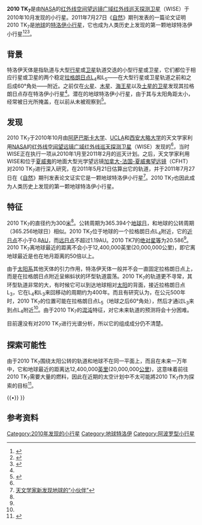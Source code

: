{{DISPLAYTITLE:2010 TK<sub>7</sub>}}
{{Infobox Planet  
| name = 2010 TK<sub>7</sub>
| image = [[File:Asteroid_2010_TK7.jpg|300px]]
| caption = WISE拍摄到的2010 TK7(图中绿色圈位置)
| discovery=yes | physical_characteristics = yes | bgcolour=#FFFFC0
| discovery_ref = 
| discoverer = [[广域红外线巡天探测卫星|WISE]]
| discovery_site = 
| discovered =  2010年10月
| mp_name = 
| alt_names = 
| named_after = 
| mp_category=[[阿波罗型小行星|阿波罗型小行星]]<ref name=jpldata>{{cite web
  |date=2010-10-31 last obs
  |title=JPL Small-Body Database Browser: 2010 TK7
  |url=http://ssd.jpl.nasa.gov/sbdb.cgi?sstr=3548081
  |accessdate=2011-07-27
  |archive-date=2011-08-07
  |archive-url=https://web.archive.org/web/20110807052304/http://ssd.jpl.nasa.gov/sbdb.cgi?sstr=3548081
  |dead-url=no
  }}</ref>
| orbit_ref          = <ref name=jpldata/>
| epoch = 2011年8月27日([[儒略日|JD]]2455800.5)
| semimajor= 1.00025AU
| perihelion=0.80955[[天文单位|AU]]
| aphelion= 1.19095AU
| eccentricity = 0.19066
| period = 365.394[[日|地球日]] 
| inclination=20.8656[[角度|°]]
| asc_node=96.5426°
| arg_peri=45.7551°
| mean_anomaly=217.348°
| avg_speed=
 | dimensions= ~300[[米_(单位)|米]]<ref name=Choi>{{cite web |last1=Choi |first1=Charles Q. |title=First Asteroid Companion of Earth Discovered at Last |url=http://www.space.com/12443-earth-asteroid-companion-discovered-2010-tk7.html |date=2011-07-27 |publisher=[[Space.com|Space.com]] |accessdate=2011-07-27 |archive-date=2013-07-16 |archive-url=https://www.webcitation.org/6I9AN9hg0?url=http://www.space.com/12443-earth-asteroid-companion-discovered-2010-tk7.html |dead-url=no }}</ref>
 | mass=
 | density=
 | surface_grav=
 | escape_velocity=
 | rotation=
 | spectral_type=
 | magnitude=
 | abs_magnitude= 20.586 <ref name=jpldata/>
 | albedo=
 | single_temperature=
}}
'''2010 TK<sub>7</sub>'''是由[[NASA|NASA]]的[[红外线|红外线]][[空间望远镜|空间望远镜]][[广域红外线巡天探测卫星|广域红外线巡天探测卫星]]（WISE）于2010年10月发现的小行星。2011年7月27日《[[自然_(期刊)|自然]]》期刊发表的一篇论文证明2010 TK<sub>7</sub>是[[地球|地球]]的[[特洛伊天体|特洛伊小行星]]，它也成为人类历史上发现的第一颗地球特洛伊小行星<ref name="Connors">{{cite journal |last1=Connors |first1=Martin |last2=Wieger |first2=Paul |last3=Veillet |first3=Christian |date=2011-07-27 |title=Earth's Trojan asteroid |url=http://www.nature.com/nature/journal/v475/n7357/full/nature10233.html |journal=[[Nature|Nature]] |volume=475 |issue=7357 |pages=481-483 |citeseerx=10.1.1.1043.8519 |doi=10.1038/nature10233 |archive-url=https://web.archive.org/web/20110728082857/http://www.nature.com/nature/journal/v475/n7357/full/nature10233.html |archive-date=2011-07-28 |accessdate=2011-07-27 |dead-url=no}}</ref><ref name = "WISE">{{Cite web |url=http://www.nasa.gov/mission_pages/WISE/news/wise20110727.html |title=NASA's WISE Mission Finds First Trojan Asteroid Sharing Earth's Orbit |accessdate=2011-07-28 |archive-date=2017-05-02 |archive-url=https://web.archive.org/web/20170502055548/https://www.nasa.gov/mission_pages/WISE/news/wise20110727.html |dead-url=no }}</ref><ref name=badastronomy>{{Cite web |url=http://blogs.discovermagazine.com/badastronomy/2011/07/27/wise-finds-the-very-first-earth-trojan-asteroid/ |title=WISE finds the very first Earth Trojan asteroid |accessdate=2011-07-28 |archive-date=2011-08-11 |archive-url=https://web.archive.org/web/20110811163838/http://blogs.discovermagazine.com/badastronomy/2011/07/27/wise-finds-the-very-first-earth-trojan-asteroid/ |dead-url=no }}</ref>。

== 背景 ==
{{main|特洛伊天体}}
特洛伊天体是指轨道与大型[[行星|行星]]或[[卫星|卫星]]轨道交迭的小型行星或卫星，它们都位于相应行星或卫星的两个稳定[[拉格朗日点|拉格朗日点]]L<sub>4</sub>和L<sub>5</sub>——在大型行星或卫星轨道之前和之后成60°角处——附近。之前仅在[[火星|火星]]、[[木星|木星]]、[[海王星|海王星]]以及[[土星的卫星|土星的卫星]]发现其拉格朗日点存在特洛伊小行星<ref name=Connors/>。潜在的地球特洛伊小行星，由于其与太阳角距太小，经常被日光所掩盖，在以前从未被观察到<ref name=Wiegert>{{Cite web |url=http://www.astro.uwo.ca/~wiegert/2010TK7/ |title=Earth's first Trojan asteroid: 2010 TK7 |accessdate=2011-07-28 |archive-date=2013-06-30 |archive-url=https://www.webcitation.org/6HlNqqWy5?url=http://www.astro.uwo.ca/~wiegert/2010TK7/ |dead-url=no }}</ref>。

== 发现 ==
2010 TK<sub>7</sub>于2010年10月由[[阿萨巴斯卡大学|阿萨巴斯卡大学]]、[[洛杉矶加利福尼亚大学|UCLA]]和[[西安大略大学|西安大略大学]]的天文学家利用[[NASA|NASA]]的[[红外线|红外线]][[空间望远镜|空间望远镜]][[广域红外线巡天探测卫星|广域红外线巡天探测卫星]]（WISE）发现的<ref name=Wiegert/>，当时WISE正在执行一项从2010年1月至2011年2月的巡天计划。之后，天文学家利用WISE和位于[[夏威夷|夏威夷]]的地面大型光学望远镜[[加拿大-法国-夏威夷望远镜|加拿大-法国-夏威夷望远镜]]（CFHT）对2010 TK<sub>7</sub>进行深入研究，在2011年5月21日估算出它的轨道，并于2011年7月27日在《[[自然_(期刊)|自然]]》期刊发表论文证实它是一颗地球特洛伊小行星<ref>[http://news.xinhuanet.com/world/2011-07/28/c_121734604.htm 天文学家新发现地球的“小伙伴”]</ref>。2010 TK<sub>7</sub>也因此成为人类历史上发现的第一颗地球特洛伊小行星。

== 特征 ==
2010 TK<sub>7</sub>的直径约为300[[米_(单位)|米]]<ref name=Choi/>。公转周期为365.394个[[地球日|地球日]]，和地球的公转周期（365.256地球日）相似。2010 TK<sub>7</sub>位于地球的一个拉格朗日点L<sub>4</sub>附近，它的[[拱点|近日点]]不小于0.8[[天文单位|AU]]，而[[拱点|远日点]]不超过1.19AU。2010 TK7的[[绝对星等|绝对星等]]为20.586<ref name=jpldata/>。2010 TK<sub>7</sub>离地球最近的距离不会小于12,400,000英里(20,000,000公里)，即它离地球最近是也在地月距离的50倍以上。

由于[[太阳系|太阳系]]其他天体的引力作用，特洛伊天体一般并不会一直固定拉格朗日点上，而是在拉格朗日点附近呈蝌蚪状的环型轨道震荡。2010 TK<sub>7</sub>的轨道更不寻常，其环型轨道非常的大，有时候它可以到达地球相对[[太阳|太阳]]的背面，接近拉格朗日点L<sub>3</sub>，它在L<sub>4</sub>和L<sub>3</sub>来回移动的周期约为400年。而且有研究认为，在公元500年时，2010 TK<sub>7</sub>的位置可能在拉格朗日点L<sub>5</sub>（地球之后60°角处），然后才通过L<sub>3</sub>来到点L<sub>4</sub>附近<ref name=Connors/>。由于2010 TK<sub>7</sub>的[[混沌理论|混沌]]特征，对它未来轨道的预测将会十分困难。

目前還没有对2010 TK<sub>7</sub>进行光谱分析，所以它的组成成分仍不清楚。

== 探索可能性 ==
由于2010 TK<sub>7</sub>围绕太阳公转的轨道和地球不在同一平面上，而且在未来一万年中，它和地球最近的距离达12,400,000[[英里|英里]](20,000,000[[公里|公里]])，这意味着前往2010 TK<sub>7</sub>需要大量的燃料，因此在近期的太空计划中不太可能將2010 TK<sub>7</sub>作为探索的目标<ref>{{Cite web |url=http://www.msnbc.msn.com/id/43914196/ns/technology_and_science-space |title=Found at last: Earth's first companion asteroid |accessdate=2011-07-28 |archive-date=2013-01-15 |archive-url=https://web.archive.org/web/20130115015842/http://www.msnbc.msn.com/id/43914196/ns/technology_and_science-space/ |dead-url=no }}</ref>。

{{multiple image | align = center| direction = horizontal | width = 300
| header =从 1600 到 2500年 {{mp|2010 TK|7}} 的轨道动画
| image1 = Animation of 2010 TK7.gif
| caption1 = 相对于太阳和地球
| image2 = Animation of 2010 TK7 around Earth.gif 
| caption2 = 环绕地球
| image3 = Animation of 2010 TK7 around Sun.gif 
| caption3 = 环绕太阳
| footer ={{legend2| Yellow| 太阳}}{{•}}{{legend2| RoyalBlue| 地球}}{{•}}{{legend2|Magenta|{{mp|2010 TK|7}} }}
}}

== 参考资料 ==
{{Reflist}}

[[Category:2010年发现的小行星|Category:2010年发现的小行星]]
[[Category:地球特洛伊|Category:地球特洛伊]]
[[Category:阿波罗型小行星|Category:阿波罗型小行星]]